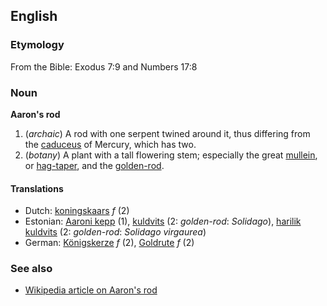 ==English==
===Etymology===
From the Bible: Exodus 7:9 and Numbers 17:8

===Noun===
'''Aaron's rod'''

#(''archaic'') A rod with one serpent twined around it, thus differing from the [[caduceus]] of Mercury, which has two.
#(''botany'') A plant with a tall flowering stem; especially the great [[mullein]], or [[hag-taper]], and the [[golden-rod]].

====Translations====
*Dutch: [[koningskaars]] ''f'' (2)
*Estonian: [[Aaroni kepp]] (1), [[kuldvits]] (2: ''golden-rod'': ''Solidago''), [[harilik kuldvits]] (2: ''golden-rod'': ''Solidago virgaurea'')
*German: [[Königskerze]] ''f'' (2), [[Goldrute]] ''f'' (2)

===See also===
*[[w:en:Aaron's_rod|Wikipedia article on Aaron's rod]]